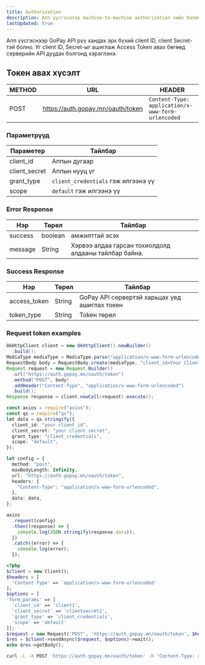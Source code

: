 ```yaml
---
title: Authorization
description: Aпп үүсгэснээр machine-to-machine authorization хийх боломжтой болно.
lastUpdated: true
---
```



Aпп үүсгэснээр GoPay API рүү хандах эрх бүхий client ID, client Secret-тэй болно.
Уг client ID, Secret-ыг ашиглаж Access Token авах бөгөөд серверийн API дуудах болгонд хэрэглэнэ.

## Токен авах хүсэлт

| METHOD | URL                               | HEADER                                            |
| ------ | --------------------------------- | ------------------------------------------------- |
| POST   | https://auth.gopay.mn/oauth/token | `Content-Type: application/x-www-form-urlencoded` |

### Параметрүүд

| Параметер     | Тайлбар                             |
| ------------- | ----------------------------------- |
| client_id     | Аппын дугаар                        |
| client_secret | Аппын нууц үг                       |
| grant_type    | `client_credentials` гэж илгээнэ үү |
| scope         | `default` гэж илгээнэ үү            |

### Error Response

| Нэр     | Төрөл   | Тайлбар                                               |
| ------- | ------- | ----------------------------------------------------- |
| success | boolean | амжилттай эсэх                                        |
| message | String  | Хэрвээ алдаа гарсан тохиолдолд алдааны тайлбар байна. |

### Success Response

| Нэр          | Төрөл  | Тайлбар                                       |
| ------------ | ------ | --------------------------------------------- |
| access_token | String | GoPay API сервертэй харьцах үед ашиглах токен |
| token_type   | String | Tokeн төрөл                                   |

### Request token examples

<Tabs>
  <TabItem label="Java">
  
```java
OkHttpClient client = new OkHttpClient().newBuilder()
  .build();
MediaType mediaType = MediaType.parse("application/x-www-form-urlencoded");
RequestBody body = RequestBody.create(mediaType, "client_id=Your Client ID&client_secret=Your Client Secret&grant_type=client_credentials&scope=default");
Request request = new Request.Builder()
  .url("https://auth.gopay.mn/oauth/token")
  .method("POST", body)
  .addHeader("Content-Type", "application/x-www-form-urlencoded")
  .build();
Response response = client.newCall(request).execute();
```
  
  </TabItem>
  <TabItem label="NodeJs - Axios">

```typescript
const axios = require("axios");
const qs = require("qs");
let data = qs.stringify({
  client_id: "your client id",
  client_secret: "your client secret",
  grant_type: "client_credentials",
  scope: "default",
});

let config = {
  method: "post",
  maxBodyLength: Infinity,
  url: "https://auth.gopay.mn/oauth/token",
  headers: {
    "Content-Type": "application/x-www-form-urlencoded",
  },
  data: data,
};

axios
  .request(config)
  .then((response) => {
    console.log(JSON.stringify(response.data));
  })
  .catch((error) => {
    console.log(error);
  });
```

  </TabItem>

  <TabItem label="PHP - Guzzle">

```php
<?php
$client = new Client();
$headers = [
  'Content-Type' => 'application/x-www-form-urlencoded'
];
$options = [
'form_params' => [
  'client_id' => 'client1',
  'client_secret' => 'clientsecret1',
  'grant_type' => 'client_credentials',
  'scope' => 'default'
]];
$request = new Request('POST', 'https://auth.gopay.mn/oauth/token', $headers);
$res = $client->sendAsync($request, $options)->wait();
echo $res->getBody();
```

  </TabItem>
  <TabItem label="cURL">

```bash
curl -L -X POST 'https://auth.gopay.mn/oauth/token' -H 'Content-Type: application/x-www-form-urlencoded' -d 'client_id=your client id' -d 'client_secret=your client secret' -d 'grant_type=client_credentials' -d 'scope=default'
```

  </TabItem>
</Tabs>

